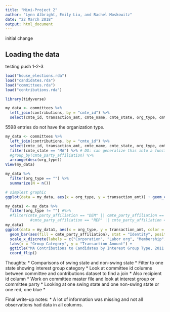 ```yaml
---
title: "Mini-Project 2"
author: "Lynn Albright, Emily Liu, and Rachel Moskowitz"
date: "22 March 2018"
output: html_document
---
```


initial change

## Loading the data

testing push 1-2-3

```r
load("house_elections.rda")
load("candidates.rda")
load("committees.rda")
load("contributions.rda")
```
```r
library(tidyverse)
```

```r
my_data <- committees %>% 
  left_join(contributions, by = "cmte_id") %>%
  select(cmte_id, transaction_amt, cmte_name, cmte_state, org_type, cmte_party_affiliation, cmte_dsgn)

```

5598 entries do not have the organization type.

```r
my_data <- committees %>% 
  left_join(contributions, by = "cmte_id") %>%
  select(cmte_id, transaction_amt, cmte_name, cmte_state, org_type, cmte_party_affiliation, cmte_dsgn) %>%
  filter(cmte_state == "MA") %>% # DO: can generalize this into a function to use on multiple states
  #group_by(cmte_party_affiliation) %>%
  arrange(desc(org_type)) 
View(my_data)

```
```r
my_data %>%
  filter(org_type == "") %>%
  summarize(N = n())
```
```r
# simplest graphic
ggplot(data = my_data, aes(x = org_type, y = transaction_amt)) + geom_col()
``` 

```r
my_data1 <- my_data %>%
  filter(org_type != "") #%>%
  #filter(cmte_party_affiliation == "DEM" || cmte_party_affiliation == "IND" || cmte_party_affiliation == "LIB" ||
           #cmte_party_affiliation == "REP" || cmte_party_affiliation == "TEA")
my_data1
ggplot(data = my_data1, aes(x = org_type, y = transaction_amt, color = cmte_party_affiliation)) + 
  geom_bar(aes(fill = cmte_party_affiliation), stat = "Identity", position = "dodge") +
  scale_x_discrete(labels = c("Corporation", "Labor org", "Membership", "Trade", "Cooperative", "Corp sans capital")) +
  labs(x = "Group Category", y = "Transaction Amount") +
  ggtitle("MA Contributions to Candidates by Interest Group Type, 2011 - 2012") +
  coord_flip()


```

Thoughts:
* Comparisons of swing state and non-swing state
* Filter to one state showing interest group category
* Look at committee id columns between committee and contributions dataset to find a join
* Also recipient id column
* Work on committee master file and look at interest group or committee party
* Looking at one swing state and one non-swing state or one red, one blue
* 

Final write-up notes:
* A lot of information was missing and not all observations had data in all columns.


